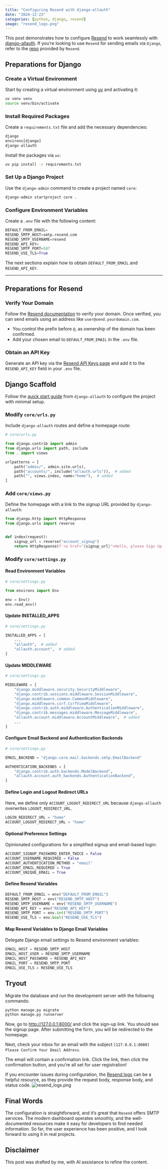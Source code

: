 ```yaml
---
title: "Configuring Resend with django-allauth"
date: "2024-12-23"
categories: [python, django, resend]
image: "resend_logs.png"
---
```


This post demonstrates how to configure [Resend](https://resend.com/) to work seamlessly with [django-allauth](https://docs.allauth.org/en/latest/). If you're looking to use `Resend` for sending emails via `Django`, refer to the [repo](https://github.com/resend/resend-django-smtp-example) provided by `Resend`.

## Preparations for Django

### Create a Virtual Environment  
Start by creating a virtual environment using [uv](https://github.com/astral-sh/uv) and activating it:  
```bash
uv venv venv
source venv/bin/activate
```

### Install Required Packages  
Create a `requirements.txt` file and add the necessary dependencies:  
```python
django
environs[django]
django-allauth
```  
Install the packages via `uv`:  
```bash
uv pip install -r requirements.txt
```

### Set Up a Django Project  
Use the `django-admin` command to create a project named `core`:  
```bash
django-admin startproject core .
```

### Configure Environment Variables  
Create a `.env` file with the following content:  
```python
DEFAULT_FROM_EMAIL=
RESEND_SMTP_HOST=smtp.resend.com
RESEND_SMTP_USERNAME=resend
RESEND_API_KEY=
RESEND_SMTP_PORT=587
RESEND_USE_TLS=True
```  
The next sections explain how to obtain `DEFAULT_FROM_EMAIL` and `RESEND_API_KEY`.

---

## Preparations for Resend

### Verify Your Domain  
Follow the [Resend documentation](https://resend.com/docs/dashboard/domains/introduction) to verify your domain. Once verified, you can send emails using an address like `user@send.yourdomain.com`.  

* You control the prefix before `@`, as ownership of the domain has been confirmed.  
* Add your chosen email to `DEFAULT_FROM_EMAIL` in the `.env` file.

### Obtain an API Key  
Generate an API key via the [Resend API Keys page](https://resend.com/api-keys) and add it to the `RESEND_API_KEY` field in your `.env` file.


## Django Scaffold  
Follow the [quick start guide](https://docs.allauth.org/en/latest/installation/quickstart.html) from `django-allauth` to configure the project with minimal setup.

### Modify `core/urls.py`  
Include `django-allauth` routes and define a homepage route:  
```python
# core/urls.py

from django.contrib import admin
from django.urls import path, include
from . import views

urlpatterns = [
    path("admin/", admin.site.urls),
    path("accounts/", include("allauth.urls")),  # added
    path("", views.index, name="home"),  # added
]
```

### Add `core/views.py`  
Define the homepage with a link to the signup URL provided by `django-allauth`:  
```python
from django.http import HttpResponse
from django.urls import reverse


def index(request):
    signup_url = reverse("account_signup")
    return HttpResponse(f'<a href="{signup_url}">Hello, please Sign Up here!</a>')
```

### Modify `core/settings.py`  

#### Read Environment Variables 
```python
# core/settings.py

from environs import Env

env = Env()
env.read_env()
```

#### Update INSTALLED_APPS
```python
# core/settings.py

INSTALLED_APPS = [
    ...
    "allauth",  # added
    "allauth.account",  # added
]
```

#### Update MIDDLEWARE
```python
# core/settings.py

MIDDLEWARE = [
    "django.middleware.security.SecurityMiddleware",
    "django.contrib.sessions.middleware.SessionMiddleware",
    "django.middleware.common.CommonMiddleware",
    "django.middleware.csrf.CsrfViewMiddleware",
    "django.contrib.auth.middleware.AuthenticationMiddleware",
    "django.contrib.messages.middleware.MessageMiddleware",
    "allauth.account.middleware.AccountMiddleware",  # added
    ...
]
```

#### Configure Email Backend and Authentication Backends
```python
# core/settings.py

EMAIL_BACKEND = "django.core.mail.backends.smtp.EmailBackend"

AUTHENTICATION_BACKENDS = [
    "django.contrib.auth.backends.ModelBackend",
    "allauth.account.auth_backends.AuthenticationBackend",
]
```

#### Define Login and Logout Redirect URLs  
Here, we define only `ACCOUNT_LOGOUT_REDIRECT_URL` because `django-allauth` overwrites `LOGOUT_REDIRECT_URL`.
```python
LOGIN_REDIRECT_URL = "home"
ACCOUNT_LOGOUT_REDIRECT_URL = "home"
```

#### Optional Preference Settings  
Opinionated configurations for a simplified signup and email-based login: 
```python
ACCOUNT_SIGNUP_PASSWORD_ENTER_TWICE = False
ACCOUNT_USERNAME_REQUIRED = False
ACCOUNT_AUTHENTICATION_METHOD = "email"
ACCOUNT_EMAIL_REQUIRED = True
ACCOUNT_UNIQUE_EMAIL = True
```

#### Define Resend Variables  
```python
DEFAULT_FROM_EMAIL = env("DEFAULT_FROM_EMAIL")
RESEND_SMTP_HOST = env("RESEND_SMTP_HOST")
RESEND_SMTP_USERNAME = env("RESEND_SMTP_USERNAME")
RESEND_API_KEY = env("RESEND_API_KEY")
RESEND_SMTP_PORT = env.int("RESEND_SMTP_PORT")
RESEND_USE_TLS = env.bool("RESEND_USE_TLS")
```

#### Map Resend Variables to Django Email Variables  
Delegate Django email settings to Resend environment variables:
```python
EMAIL_HOST = RESEND_SMTP_HOST
EMAIL_HOST_USER = RESEND_SMTP_USERNAME
EMAIL_HOST_PASSWORD = RESEND_API_KEY
EMAIL_PORT = RESEND_SMTP_PORT
EMAIL_USE_TLS = RESEND_USE_TLS
```

## Tryout
Migrate the database and run the development server with the following commands:
```bash
python manage.py migrate
python manage.py runserver
```
Now, go to [http://127.0.0.1:8000/](http://127.0.0.1:8000/) and click the sign-up link. You should see the signup page. After submitting the form, you will be redirected to the homepage.

Next, check your inbox for an email with the subject `[127.0.0.1:8000] Please Confirm Your Email Address`.

The email will contain a confirmation link. Click the link, then click the confirmation button, and you're all set for user registration!

::: {.callout-tip}
If you encounter issues during configuration, the [Resend logs](https://resend.com/logs) can be a helpful resource, as they provide the request body, response body, and status code.
![resend_logs.png](resend_logs.png)
::: 

## Final Words
The configuration is straightforward, and it's great that `Resend` offers SMTP services. The modern dashboard operates smoothly, and the well-documented resources make it easy for developers to find needed information. So far, the user experience has been positive, and I look forward to using it in real projects.

::: {.callout-warning}
# Disclaimer
This post was drafted by me, with AI assistance to refine the content.
::: 